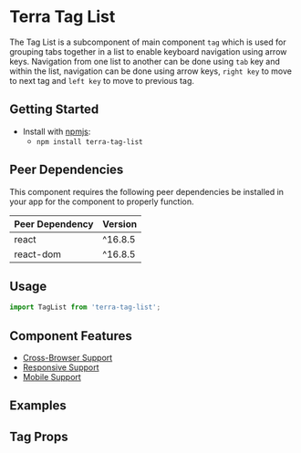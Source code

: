


<Badge />

# Terra Tag List

The Tag List is a subcomponent of main component `tag` which is used for grouping tabs together in a list to enable keyboard navigation using arrow keys. Navigation from one list to another can be done using `tab` key and within the list, navigation can be done using arrow keys, `right key` to move to next tag and `left key` to move to previous tag.

## Getting Started

- Install with [npmjs](https://www.npmjs.com):
  - `npm install terra-tag-list`

<!-- AUTO-GENERATED-CONTENT:START Peer Dependencies -->
## Peer Dependencies

This component requires the following peer dependencies be installed in your app for the component to properly function.

| Peer Dependency | Version |
|-|-|
| react | ^16.8.5 |
| react-dom | ^16.8.5 |

<!-- AUTO-GENERATED-CONTENT:END -->

## Usage
```jsx
import TagList from 'terra-tag-list';
```

## Component Features

* [Cross-Browser Support](https://engineering.cerner.com/terra-ui/about/terra-ui/component-standards#cross-browser-support)
* [Responsive Support](https://engineering.cerner.com/terra-ui/about/terra-ui/component-standards#responsive-support)
* [Mobile Support](https://engineering.cerner.com/terra-ui/about/terra-ui/component-standards#mobile-support)

## Examples
<TagList title="Tag List" />

## Tag Props
<TagPropsTable />
